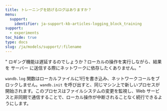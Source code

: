 ```yaml
---
title: トレーニングを妨げるログはありますか？
menu:
  support:
    identifier: ja-support-kb-articles-logging_block_training
support:
  - experiments
toc_hide: true
type: docs
slug: /ja/models/support/:filename
---
```

" ロギング機能は遅延するのでしょうか？ローカルの操作を実行しながら、結果を サーバー に送信する際にネットワークに依存したくありません。"

`wandb.log` 関数はローカルファイルに1行を書き込み、ネットワークコールをブロックしません。`wandb.init` を呼び出すと、同じマシン上で新しいプロセスが開始されます。このプロセスはファイルシステムの変更を監視し、Web サービスと非同期で通信することで、ローカル操作が中断されることなく続行できるようにします。
